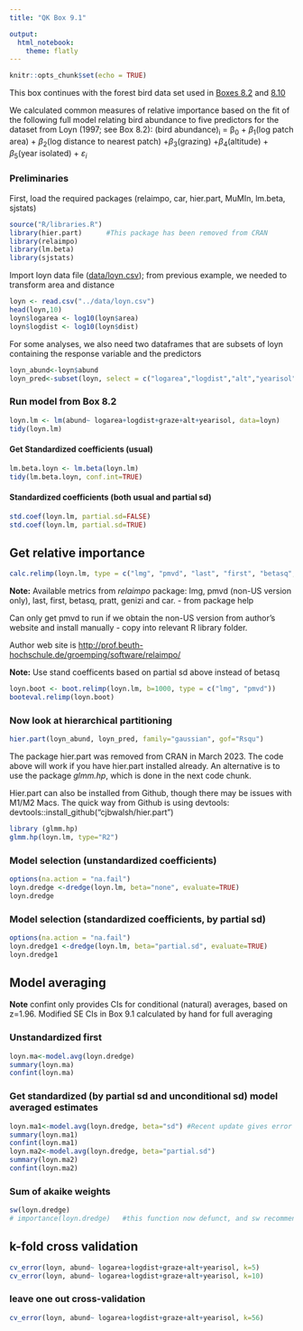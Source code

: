 ```yaml
---
title: "QK Box 9.1"

output: 
  html_notebook:
    theme: flatly
---
```


```r
knitr::opts_chunk$set(echo = TRUE)
```

This box continues with the forest bird data set used in [Boxes 8.2](loyn.nb.html) and [8.10](loyncat.nb.html)

We calculated common measures of relative importance based on the fit of the following full model relating bird abundance to five predictors for the dataset from Loyn (1997; see Box 8.2): (bird abundance)~i~ = β~0~ + *β*~1~(log patch area) + *β*~2~(log distance to nearest patch) +*β*~3~(grazing) +*β*~4~(altitude) + *β*~5~(year isolated) + *ε~i~*

### Preliminaries

First, load the required packages (relaimpo, car, hier.part, MuMIn, lm.beta, sjstats)

```r
source("R/libraries.R")
library(hier.part)      #This package has been removed from CRAN
library(relaimpo)
library(lm.beta)
library(sjstats)
```

Import loyn data file ([data/loyn.csv](data/loyn.csv)); from previous example, we needed to transform area and distance

```r
loyn <- read.csv("../data/loyn.csv")
head(loyn,10)
loyn$logarea <- log10(loyn$area)
loyn$logdist <- log10(loyn$dist)
```

For some analyses, we also need two dataframes that are subsets of loyn containing the response variable and the predictors

```r
loyn_abund<-loyn$abund
loyn_pred<-subset(loyn, select = c("logarea","logdist","alt","yearisol","graze"))
```

### Run model from Box 8.2

```r
loyn.lm <- lm(abund~ logarea+logdist+graze+alt+yearisol, data=loyn)
tidy(loyn.lm)
```

#### Get Standardized coefficients (usual)

```r
lm.beta.loyn <- lm.beta(loyn.lm)
tidy(lm.beta.loyn, conf.int=TRUE)
```

#### Standardized coefficients (both usual and partial sd)

```r
std.coef(loyn.lm, partial.sd=FALSE)
std.coef(loyn.lm, partial.sd=TRUE)
```

## Get relative importance

```r
calc.relimp(loyn.lm, type = c("lmg", "pmvd", "last", "first", "betasq", "pratt"), rela=FALSE)
```

**Note:** Available metrics from *relaimpo* package: lmg, pmvd (non-US version only), last, first, betasq, pratt, genizi and car. - from package help

Can only get pmvd to run if we obtain the non-US version from author's website and install manually - copy into relevant R library folder.

Author web site is <http://prof.beuth-hochschule.de/groemping/software/relaimpo/>

**Note:** Use stand coefficents based on partial sd above instead of betasq

```r
loyn.boot <- boot.relimp(loyn.lm, b=1000, type = c("lmg", "pmvd"))
booteval.relimp(loyn.boot)
```

### Now look at hierarchical partitioning

```r
hier.part(loyn_abund, loyn_pred, family="gaussian", gof="Rsqu")
```

The package hier.part was removed from CRAN in March 2023. The code above will work if you have hier.part installed already.
An alternative is to use the package *glmm.hp*, which is done in the next code chunk.

Hier.part can also be installed from Github, though there may be issues with M1/M2 Macs. The quick way from Github is using devtools:
devtools::install_github("cjbwalsh/hier.part")

```r
library (glmm.hp)
glmm.hp(loyn.lm, type="R2")
```

### Model selection (unstandardized coefficients)

```r
options(na.action = "na.fail")
loyn.dredge <-dredge(loyn.lm, beta="none", evaluate=TRUE)
loyn.dredge
```

### Model selection (standardized coefficients, by partial sd)

```r
options(na.action = "na.fail")
loyn.dredge1 <-dredge(loyn.lm, beta="partial.sd", evaluate=TRUE)
loyn.dredge1
```

## Model averaging

**Note** confint only provides CIs for conditional (natural) averages, based on z=1.96. Modified SE CIs in Box 9.1 calculated by hand for full averaging

### Unstandardized first

```r
loyn.ma<-model.avg(loyn.dredge)
summary(loyn.ma)
confint(loyn.ma)
```

### Get standardized (by partial sd and unconditional sd) model averaged estimates

```r
loyn.ma1<-model.avg(loyn.dredge, beta="sd") #Recent update gives error with this averaging
summary(loyn.ma1)
confint(loyn.ma1)
loyn.ma2<-model.avg(loyn.dredge, beta="partial.sd")
summary(loyn.ma2)
confint(loyn.ma2)
```

### Sum of akaike weights

```r
sw(loyn.dredge)
# importance(loyn.dredge)   #this function now defunct, and sw recommended
```

## k-fold cross validation

```r
cv_error(loyn, abund~ logarea+logdist+graze+alt+yearisol, k=5)
cv_error(loyn, abund~ logarea+logdist+graze+alt+yearisol, k=10)
```

### leave one out cross-validation

```r
cv_error(loyn, abund~ logarea+logdist+graze+alt+yearisol, k=56)
```
